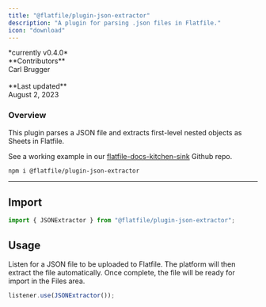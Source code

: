 ```yaml
---
title: "@flatfile/plugin-json-extractor"
description: "A plugin for parsing .json files in Flatfile."
icon: "download"
---
```


<CardGroup cols={1}>
  <Card
    title="@flatfile/plugin-json-extractor"
    href="https://github.com/FlatFilers/flatfile-plugins/tree/main/plugins/json-extractor"
    icon="github"
  >
    *currently v0.4.0*
    <br />
    **Contributors**
    <br />
    Carl Brugger
    <br />
    <br />
    **Last updated**
    <br />
    August 2, 2023
  </Card>
</CardGroup>

### Overview

This plugin parses a JSON file and extracts first-level nested objects as Sheets in Flatfile.

See a working example in our [flatfile-docs-kitchen-sink](https://github.com/FlatFilers/flatfile-docs-kitchen-sink/blob/main/typescript/extractors/index.ts) Github repo.

```SSH Install
npm i @flatfile/plugin-json-extractor
```

---

## Import

```js
import { JSONExtractor } from "@flatfile/plugin-json-extractor";
```

## Usage

Listen for a JSON file to be uploaded to Flatfile. The platform will then extract the file automatically. Once complete, the file will be ready for import in the Files area.

```js
listener.use(JSONExtractor());
```

